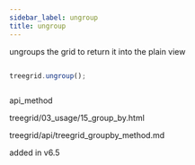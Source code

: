 ```yaml
---
sidebar_label: ungroup
title: ungroup
---
```



          


<Short>
 ungroups the grid to return it into the plain view



</Short>



    



~~~js

treegrid.ungroup();



~~~
 api_method

<Descr>




</Descr>


 treegrid/03_usage/15_group_by.html


 treegrid/api/treegrid_groupby_method.md



added in v6.5

